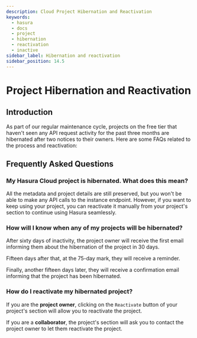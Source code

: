 ```yaml
---
description: Cloud Project Hibernation and Reactivation
keywords:
  - hasura
  - docs
  - project
  - hibernation
  - reactivation
  - inactive
sidebar_label: Hibernation and reactivation
sidebar_position: 14.5
---
```



# Project Hibernation and Reactivation

## Introduction

As part of our regular maintenance cycle, projects on the free tier that haven't seen any API request activity for the past three months are hibernated after two notices to their owners. Here are some FAQs related to the process and reactivation:

## Frequently Asked Questions

### My Hasura Cloud project is hibernated. What does this mean?

All the metadata and project details are still preserved, but you won't be able to make any API calls to the instance endpoint. However, if you want to keep using your project, you can reactivate it manually from your project's section to continue using Hasura seamlessly.

### How will I know when any of my projects will be hibernated?

After sixty days of inactivity, the project owner will receive the first email informing them about the hibernation of the project in 30 days. 

Fifteen days after that, at the 75-day mark, they will receive a reminder. 

Finally, another fifteen days later, they will receive a confirmation email informing that the project has been hibernated.

### How do I reactivate my hibernated project?

If you are the **project owner**, clicking on the `Reactivate` button of your project's section will allow you to reactivate the project.

<Thumbnail
  src="/img/graphql/cloud/projects/reactivation-owner.png"
  alt="Hibernated project as seen by the project owner"
  width="1199px"
/>

If you are a **collaborator**, the project's section will ask you to contact the project owner to let them reactivate the project.

<Thumbnail
  src="/img/graphql/cloud/projects/reactivation-collaborator.png"
  alt="Hibernated project as seen by a collaborator"
  width="1199px"
/>
